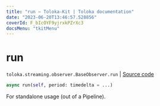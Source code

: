 ```yaml
---
title: "run — Toloka-Kit | Toloka documentation"
date: "2023-06-20T13:46:57.528856"
coverId: F_bIcOYF9yjrxkPZrXc3
docsMenu: "tkitMenu"
---
```


# run

`toloka.streaming.observer.BaseObserver.run` | [Source code](https://github.com/Toloka/toloka-kit/blob/v1.2.0/src/streaming/observer.py#L58)

```python
async run(self, period: timedelta = ...)
```

For standalone usage (out of a Pipeline).